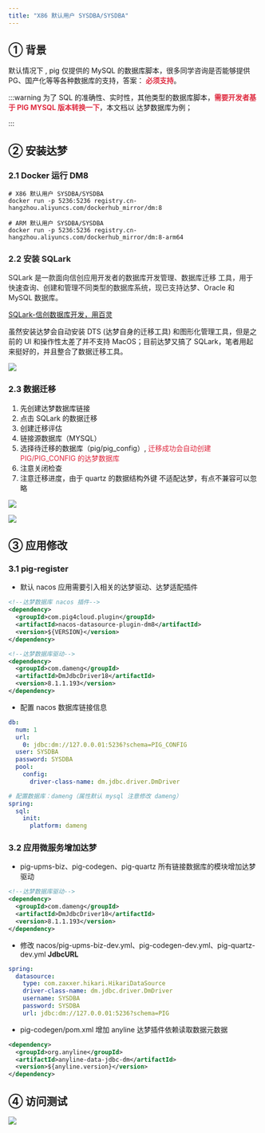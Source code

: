```yaml
---
title: "X86 默认用户 SYSDBA/SYSDBA"
---
```


## <font style="color:rgb(38, 38, 38);"> ① 背景</font>
默认情况下 , pig 仅提供的 MySQL 的数据库脚本，很多同学咨询是否能够提供 PG、国产化等等各种数据库的支持，答案： **<font style="color:#DF2A3F;">必须支持</font>**。

:::warning
为了 SQL 的准确性、实时性，其他类型的数据库脚本，**<font style="color:#DF2A3F;">需要开发者基于 PIG MYSQL 版本转换一下</font>**，本文档以 达梦数据库为例；

:::

##   ② 安装达梦
### 2.1 Docker 运行 DM8
```shell
# X86 默认用户 SYSDBA/SYSDBA
docker run -p 5236:5236 registry.cn-hangzhou.aliyuncs.com/dockerhub_mirror/dm:8

# ARM 默认用户 SYSDBA/SYSDBA
docker run -p 5236:5236 registry.cn-hangzhou.aliyuncs.com/dockerhub_mirror/dm:8-arm64
```

### <font style="color:rgb(38, 38, 38);">2.2  安装 SQLark</font>
<font style="color:rgb(38, 38, 38);">SQLark 是一款面向信创应用开发者的数据库开发管理、数据库迁移 工具，用于快速查询、创建和管理不同类型的数据库系统，现已支持达梦、Oracle 和 MySQL 数据库。</font>

[SQLark-信创数据库开发，用百灵](https://www.sqlark.com/)

虽然安装达梦会自动安装 DTS (达梦自身的迁移工具) 和图形化管理工具，但是之前的 UI 和操作性太差了并不支持 MacOS；目前达梦又搞了 SQLark，笔者用起来挺好的，并且整合了数据迁移工具。

![](https://cdn.nlark.com/yuque/0/2024/png/283679/1732329067575-d3756054-0f9a-48c9-b444-1345bc14d516.png)

###   2.3  数据迁移
1. 先创建达梦数据库链接
2. 点击 SQLark 的数据迁移
3. 创建迁移评估
4. 链接源数据库（MYSQL）
5. 选择待迁移的数据库（pig/pig_config）, <font style="color:#DF2A3F;">迁移成功会自动创建 PIG/PIG_CONFIG 的达梦数据库</font>
6. 注意关闭检查
7. 注意迁移进度，由于 quartz 的数据结构外键 不适配达梦，有点不兼容可以忽略



![](https://cdn.nlark.com/yuque/0/2024/png/283679/1732331372684-551072c3-b9ce-4274-8a5c-049e250b161b.png)

![](https://cdn.nlark.com/yuque/0/2024/png/283679/1732332106399-1ee8cf7c-5820-4062-af31-5e8a9a79c4c8.png)

## ③ 应用修改
### 3.1 pig-register
+ 默认 nacos 应用需要引入相关的达梦驱动、达梦适配插件

```xml
<!--达梦数据库 nacos 插件-->
<dependency>
  <groupId>com.pig4cloud.plugin</groupId>
  <artifactId>nacos-datasource-plugin-dm8</artifactId>
  <version>${VERSION}</version>
</dependency>

<!--达梦数据库驱动-->
<dependency>
  <groupId>com.dameng</groupId>
  <artifactId>DmJdbcDriver18</artifactId>
  <version>8.1.1.193</version>
</dependency>
```

+ 配置 nacos 数据库链接信息

```yaml
db:
  num: 1
  url:
    0: jdbc:dm://127.0.0.01:5236?schema=PIG_CONFIG
  user: SYSDBA
  password: SYSDBA
  pool:
    config:
      driver-class-name: dm.jdbc.driver.DmDriver

# 配置数据库：dameng（属性默认 mysql 注意修改 dameng）
spring:
  sql:
    init:
      platform: dameng
```

### 3.2 应用微服务增加达梦
+ pig-upms-biz、pig-codegen、pig-quartz 所有链接数据库的模块增加达梦驱动

```xml
<!--达梦数据库驱动-->
<dependency>
  <groupId>com.dameng</groupId>
  <artifactId>DmJdbcDriver18</artifactId>
  <version>8.1.1.193</version>
</dependency>
```

+ 修改 nacos/pig-upms-biz-dev.yml、pig-codegen-dev.yml、pig-quartz-dev.yml  **JdbcURL**

```yaml
spring:
  datasource:
    type: com.zaxxer.hikari.HikariDataSource
    driver-class-name: dm.jdbc.driver.DmDriver
    username: SYSDBA
    password: SYSDBA
    url: jdbc:dm://127.0.0.01:5236?schema=PIG
```

+ pig-codegen/pom.xml 增加 anyline 达梦插件依赖读取数据元数据

```xml
<dependency>
  <groupId>org.anyline</groupId>
  <artifactId>anyline-data-jdbc-dm</artifactId>
  <version>${anyline.version}</version>
</dependency>
```

## ④ 访问测试
![](https://cdn.nlark.com/yuque/0/2023/png/283679/1700527095040-b7284663-dc53-4c11-a0c2-7b59c1cd2a08.png)

